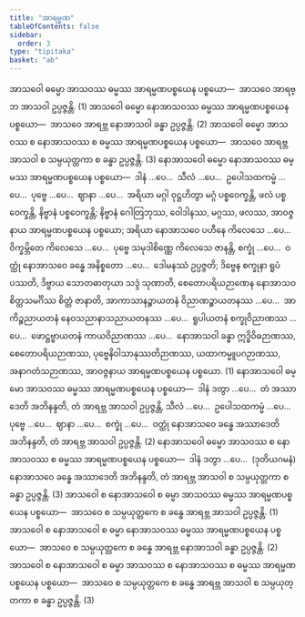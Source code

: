 ```yaml
---
title: "အာရမ္မဏ"
tableOfContents: false
sidebar:
  order: 3
type: "tipitaka"
basket: "ab"
---
```



<DynamicBreadcrumb />

<Division number="18">

<Paragraph number="1016">
အာသဝေါ ဓမ္မော အာသဝဿ ဓမ္မဿ အာရမ္မဏပစ္စယေန ပစ္စယော—  အာသဝေ အာရဗ္ဘ အာသဝါ ဥပ္ပဇ္ဇန္တိ. (1)
</Paragraph>

<Paragraph number="1017">
အာသဝေါ ဓမ္မော နောအာသဝဿ ဓမ္မဿ အာရမ္မဏပစ္စယေန ပစ္စယော—  အာသဝေ အာရဗ္ဘ နောအာသဝါ ခန္ဓာ ဥပ္ပဇ္ဇန္တိ. (2)
</Paragraph>

<Paragraph number="1018">
အာသဝေါ ဓမ္မော အာသဝဿ စ နောအာသဝဿ စ ဓမ္မဿ အာရမ္မဏပစ္စယေန ပစ္စယော—  အာသဝေ အာရဗ္ဘ အာသဝါ စ သမ္ပယုတ္တကာ စ ခန္ဓာ ဥပ္ပဇ္ဇန္တိ. (3)
</Paragraph>

</Division>
<Division number="19">

<Paragraph number="1019">
နောအာသဝေါ ဓမ္မော နောအာသဝဿ ဓမ္မဿ အာရမ္မဏပစ္စယေန ပစ္စယော—  ဒါနံ …ပေ…  သီလံ …ပေ…  ဥပေါသထကမ္မံ …ပေ…  ပုဗ္ဗေ …ပေ…  ဈာနာ …ပေ…  အရိယာ မဂ္ဂါ ဝုဋ္ဌဟိတွာ မဂ္ဂံ ပစ္စဝေက္ခန္တိ, ဖလံ ပစ္စဝေက္ခန္တိ, နိဗ္ဗာနံ ပစ္စဝေက္ခန္တိ; နိဗ္ဗာနံ ဂေါတြဘုဿ, ဝေါဒါနဿ, မဂ္ဂဿ, ဖလဿ, အာဝဇ္ဇနာယ အာရမ္မဏပစ္စယေန ပစ္စယော; အရိယာ နောအာသဝေ ပဟီနေ ကိလေသေ …ပေ…  ဝိက္ခမ္ဘိတေ ကိလေသေ …ပေ…  ပုဗ္ဗေ သမုဒါစိဏ္ဏေ ကိလေသေ ဇာနန္တိ, စက္ခုံ …ပေ…  ဝတ္ထုံ နောအာသဝေ ခန္ဓေ အနိစ္စတော …ပေ…  ဒေါမနဿံ ဥပ္ပဇ္ဇတိ; ဒိဗ္ဗေန စက္ခုနာ ရူပံ ပဿတိ, ဒိဗ္ဗာယ သောတဓာတုယာ သဒ္ဒံ သုဏာတိ, စေတောပရိယဉာဏေန နောအာသဝစိတ္တသမင်္ဂိဿ စိတ္တံ ဇာနာတိ, အာကာသာနဉ္စာယတနံ ဝိညာဏဉ္စာယတနဿ …ပေ…  အာကိဉ္စညာယတနံ နေဝသညာနာသညာယတနဿ …ပေ…  ရူပါယတနံ စက္ခုဝိညာဏဿ …ပေ…  ဖောဋ္ဌဗ္ဗာယတနံ ကာယဝိညာဏဿ …ပေ…  နောအာသဝါ ခန္ဓာ ဣဒ္ဓိဝိဓဉာဏဿ, စေတောပရိယဉာဏဿ, ပုဗ္ဗေနိဝါသာနုဿတိဉာဏဿ, ယထာကမ္မူပဂဉာဏဿ, အနာဂတံသဉာဏဿ, အာဝဇ္ဇနာယ အာရမ္မဏပစ္စယေန ပစ္စယော. (1)
</Paragraph>

<Paragraph number="1020">
နောအာသဝေါ ဓမ္မော အာသဝဿ ဓမ္မဿ အာရမ္မဏပစ္စယေန ပစ္စယော—  ဒါနံ ဒတွာ …ပေ…  တံ အဿာဒေတိ အဘိနန္ဒတိ, တံ အာရဗ္ဘ အာသဝါ ဥပ္ပဇ္ဇန္တိ, သီလံ …ပေ…  ဥပေါသထကမ္မံ …ပေ…  ပုဗ္ဗေ …ပေ…  ဈာနာ …ပေ…  စက္ခုံ …ပေ…  ဝတ္ထုံ နောအာသဝေ ခန္ဓေ အဿာဒေတိ အဘိနန္ဒတိ, တံ အာရဗ္ဘ အာသဝါ ဥပ္ပဇ္ဇန္တိ. (2)
</Paragraph>

<Paragraph number="1021">
နောအာသဝေါ ဓမ္မော အာသဝဿ စ နောအာသဝဿ စ ဓမ္မဿ အာရမ္မဏပစ္စယေန ပစ္စယော—  ဒါနံ ဒတွာ …ပေ…  (ဒုတိယဂမနံ) နောအာသဝေ ခန္ဓေ အဿာဒေတိ အဘိနန္ဒတိ, တံ အာရဗ္ဘ အာသဝါ စ သမ္ပယုတ္တကာ စ ခန္ဓာ ဥပ္ပဇ္ဇန္တိ. (3)
</Paragraph>

</Division>
<Division number="20">

<Paragraph number="1022">
အာသဝေါ စ နောအာသဝေါ စ ဓမ္မာ အာသဝဿ ဓမ္မဿ အာရမ္မဏပစ္စယေန ပစ္စယော—  အာသဝေ စ သမ္ပယုတ္တကေ စ ခန္ဓေ အာရဗ္ဘ အာသဝါ ဥပ္ပဇ္ဇန္တိ. (1)
</Paragraph>

<Paragraph number="1023">
အာသဝေါ စ နောအာသဝေါ စ ဓမ္မာ နောအာသဝဿ ဓမ္မဿ အာရမ္မဏပစ္စယေန ပစ္စယော—  အာသဝေ စ သမ္ပယုတ္တကေ စ ခန္ဓေ အာရဗ္ဘ နောအာသဝါ ခန္ဓာ ဥပ္ပဇ္ဇန္တိ. (2)
</Paragraph>

<Paragraph number="1024">
အာသဝေါ စ နောအာသဝေါ စ ဓမ္မာ အာသဝဿ စ နောအာသဝဿ စ ဓမ္မဿ အာရမ္မဏပစ္စယေန ပစ္စယော—  အာသဝေ စ သမ္ပယုတ္တကေ စ ခန္ဓေ အာရဗ္ဘ အာသဝါ စ သမ္ပယုတ္တကာ စ ခန္ဓာ ဥပ္ပဇ္ဇန္တိ. (3)
</Paragraph>
</Division>